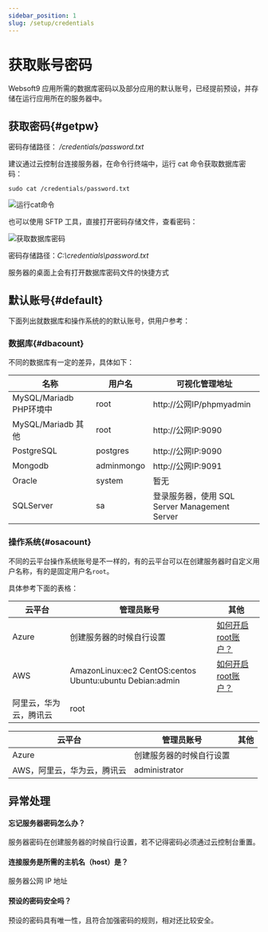 ```yaml
---
sidebar_position: 1
slug: /setup/credentials
---
```




# 获取账号密码

Websoft9 应用所需的数据库密码以及部分应用的默认账号，已经提前预设，并存储在运行应用所在的服务器中。 

## 获取密码{#getpw}


<Tabs>
  <TabItem value="linux" label="Linux" default>

  密码存储路径： */credentials/password.txt*    

  建议通过云控制台连接服务器，在命令行终端中，运行 cat 命令获取数据库密码：

  ```
  sudo cat /credentials/password.txt
  ```
  ![运行cat命令](https://libs.websoft9.com/Websoft9/DocsPicture/zh/common/catdbpassword-websoft9.png)

   也可以使用 SFTP 工具，直接打开密码存储文件，查看密码：
    
  ![获取数据库密码](https://libs.websoft9.com/Websoft9/DocsPicture/zh/winscp/winscp-checkpasswordfile-websoft9.png)


  </TabItem>
  <TabItem value="windows" label="Windows">

  密码存储路径：*C:\credentials\password.txt*   

   服务器的桌面上会有打开数据库密码文件的快捷方式  

  </TabItem>
</Tabs>


## 默认账号{#default}

下面列出就数据库和操作系统的的默认账号，供用户参考：

### 数据库{#dbacount}

不同的数据库有一定的差异，具体如下：

| 名称                    | 用户名     | 可视化管理地址           |
| ----------------------- | ---------- | ------------------------ |
| MySQL/Mariadb PHP环境中 | root       | http://公网IP/phpmyadmin |
| MySQL/Mariadb 其他      | root       | http://公网IP:9090       |
| PostgreSQL              | postgres   | http://公网IP:9090       |
| Mongodb                 | adminmongo | http://公网IP:9091       |
| Oracle                  | system     | 暂无                     |
| SQLServer               | sa         | 登录服务器，使用 SQL Server Management Server|


### 操作系统{#osacount}

不同的云平台操作系统账号是不一样的，有的云平台可以在创建服务器时自定义用户名称，有的是固定用户名`root`。

具体参考下面的表格：  

<Tabs>
  <TabItem value="linuxaccount" label="Linux" default>

   |  云平台   |  管理员账号   | 其他|
   | --- | --- | --- |
   |  Azure   |  创建服务器的时候自行设置   | [如何开启root账户？](https://support.websoft9.com/docs/azure/zh/server-login.html#示例2：启用系统root账号) |
   |  AWS   |  AmazonLinux:ec2  CentOS:centos  Ubuntu:ubuntu  Debian:admin   | [如何开启root账户？](https://support.websoft9.com/docs/aws/zh/server-login.html#示例2：启用系统root账号) |
   |  阿里云，华为云，腾讯云   |  root   | |

  </TabItem>
  <TabItem value="windowsaccount" label="Windows">

   |  云平台   |  管理员账号   | 其他|
   | --- | --- | --- |
   |  Azure   |  创建服务器的时候自行设置   |  |
   |  AWS，阿里云，华为云，腾讯云   |   administrator    | |

  </TabItem>
</Tabs>

## 异常处理

#### 忘记服务器密码怎么办？

服务器密码在创建服务器的时候自行设置，若不记得密码必须通过云控制台重置。

#### 连接服务是所需的主机名（host）是？

服务器公网 IP 地址

#### 预设的密码安全吗？

预设的密码具有唯一性，且符合加强密码的规则，相对还比较安全。